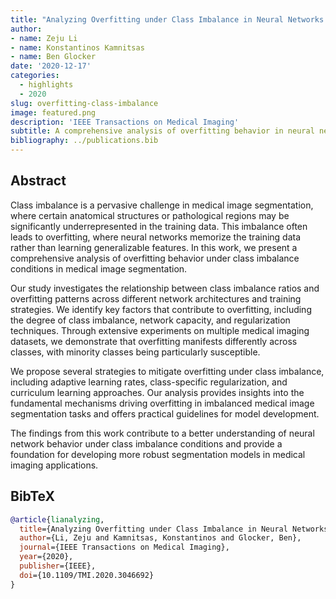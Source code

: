 ```yaml
---
title: "Analyzing Overfitting under Class Imbalance in Neural Networks for Image Segmentation"
author: 
- name: Zeju Li
- name: Konstantinos Kamnitsas
- name: Ben Glocker
date: '2020-12-17'
categories:
  - highlights
  - 2020
slug: overfitting-class-imbalance
image: featured.png
description: 'IEEE Transactions on Medical Imaging'
subtitle: A comprehensive analysis of overfitting behavior in neural networks under class imbalance conditions for medical image segmentation.
bibliography: ../publications.bib
---
```


## Abstract

Class imbalance is a pervasive challenge in medical image segmentation, where certain anatomical structures or pathological regions may be significantly underrepresented in the training data. This imbalance often leads to overfitting, where neural networks memorize the training data rather than learning generalizable features. In this work, we present a comprehensive analysis of overfitting behavior under class imbalance conditions in medical image segmentation.

Our study investigates the relationship between class imbalance ratios and overfitting patterns across different network architectures and training strategies. We identify key factors that contribute to overfitting, including the degree of class imbalance, network capacity, and regularization techniques. Through extensive experiments on multiple medical imaging datasets, we demonstrate that overfitting manifests differently across classes, with minority classes being particularly susceptible.

We propose several strategies to mitigate overfitting under class imbalance, including adaptive learning rates, class-specific regularization, and curriculum learning approaches. Our analysis provides insights into the fundamental mechanisms driving overfitting in imbalanced medical image segmentation tasks and offers practical guidelines for model development.

The findings from this work contribute to a better understanding of neural network behavior under class imbalance conditions and provide a foundation for developing more robust segmentation models in medical imaging applications.

## BibTeX

```bibtex
@article{lianalyzing,
  title={Analyzing Overfitting under Class Imbalance in Neural Networks for Image Segmentation},
  author={Li, Zeju and Kamnitsas, Konstantinos and Glocker, Ben},
  journal={IEEE Transactions on Medical Imaging},
  year={2020},
  publisher={IEEE},
  doi={10.1109/TMI.2020.3046692}
}
``` 